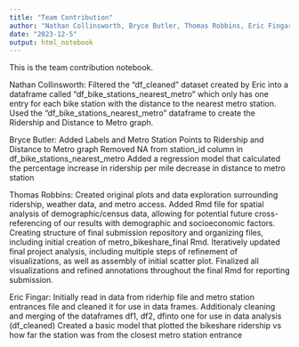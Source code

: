 ```yaml
---
title: "Team Contribution"
author: "Nathan Collinsworth, Bryce Butler, Thomas Robbins, Eric Fingar"
date: "2023-12-5"
output: html_notebook
---
```


This is the team contribution notebook.

Nathan Collinsworth: 
Filtered the "df_cleaned" dataset created by Eric into a dataframe called "df_bike_stations_nearest_metro" 
which only has one entry for each bike station with the distance to the nearest metro station.
Used the "df_bike_stations_nearest_metro" dataframe to create the Ridership and Distance to Metro graph.


Bryce Butler: 
Added Labels and Metro Station Points to Ridership and Distance to Metro graph
Removed NA from station_id column in df_bike_stations_nearest_metro
Added a regression model that calculated the percentage increase in ridership per mile decrease in distance to metro station


Thomas Robbins: 
Created original plots and data exploration surrounding ridership, weather data, and metro access.
Added Rmd file for spatial analysis of demographic/census data, allowing for potential future cross-referencing of our results with demographic and socioeconomic factors.
Creating structure of final submission repository and organizing files, including initial creation of metro_bikeshare_final Rmd.
Iteratively updated final project analysis, including multiple steps of refinement of visualizations, as well as assembly of initial scatter plot.
Finalized all visualizations and refined annotations throughout the final Rmd for reporting submission.

Eric Fingar: 
Initially read in data from riderhip file and metro station entrances file and cleaned it for use in data frames.
Additionaly cleaning and merging of the dataframes df1, df2, dfinto one for use in data analysis (df_cleaned)
Created a basic model that plotted the bikeshare ridership vs how far the station was from the closest metro station entrance
